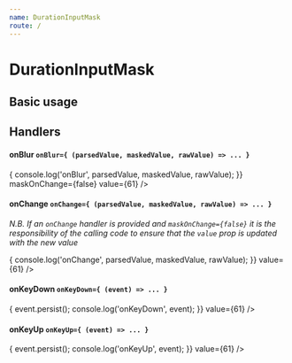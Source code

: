 ```yaml
---
name: DurationInputMask
route: /
---
```



# DurationInputMask

<Props of={DurationInputMask} />

## Basic usage

<Playground>
  <DurationInputMask value={61} />
</Playground>

## Handlers

#### onBlur `onBlur={ (parsedValue, maskedValue, rawValue) => ... }`

<Playground>
  <DurationInputMask
    onBlur={(parsedValue, maskedValue, rawValue) => {
      console.log('onBlur', parsedValue, maskedValue, rawValue);
    }}
    maskOnChange={false}
    value={61}
  />
</Playground>

#### onChange `onChange={ (parsedValue, maskedValue, rawValue) => ... }`

_N.B. If an `onChange` handler is provided and `maskOnChange={false}`
it is the responsibility of the calling code to ensure that the `value`
prop is updated with the new value_

<Playground>
  <DurationInputMask
    onChange={(parsedValue, maskedValue, rawValue) => {
      console.log('onChange', parsedValue, maskedValue, rawValue);
    }}
    value={61}
  />
</Playground>

#### onKeyDown `onKeyDown={ (event) => ... }`

<Playground>
  <DurationInputMask
    onKeyDown={(event) => {
      event.persist();
      console.log('onKeyDown', event);
    }}
    value={61}
  />
</Playground>

#### onKeyUp `onKeyUp={ (event) => ... }`

<Playground>
  <DurationInputMask
    onKeyDown={(event) => {
      event.persist();
      console.log('onKeyUp', event);
    }}
    value={61}
  />
</Playground>
